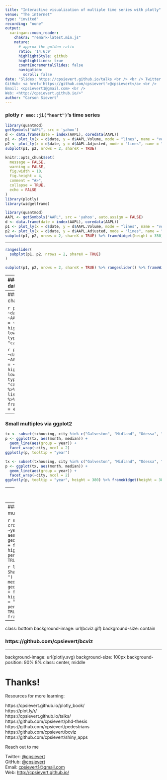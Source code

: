 ```yaml
---
title: "Interactive visualization of multiple time series with plotly"
venue: "The internet"
type: "invited"
recording: "none"
output:
  xaringan::moon_reader:
    chakra: "remark-latest.min.js"
    nature:
      # approx the golden ratio
      ratio: '14.6:9'
      highlightStyle: github
      highlightLines: true
      countIncrementalSlides: false
      navigation:
        scroll: false
date: "Slides: https://cpsievert.github.io/talks <br /> <br /> Twitter: <a href='https://twitter.com/cpsievert'>@cpsievert</a> <br />
GitHub: <a href='https://github.com/cpsievert'>@cpsievert</a> <br />
Email: <cpsievert1@gmail.com> <br />
Web: <http://cpsievert.github.io/>"
author: "Carson Sievert"
---
```





### plotly `r emo::ji("heart")`'s time series

```r
library(quantmod)
getSymbols("AAPL", src = 'yahoo')
d <- data.frame(date = index(AAPL), coredata(AAPL))
p1 <- plot_ly(x = d$date, y = d$AAPL.Volume, mode = "lines", name = "volume")
p2 <- plot_ly(x = d$date, y = d$AAPL.Adjusted, mode = "lines", name = "adjusted")
subplot(p1, p2, nrows = 2, shareX = TRUE)
```

```r
knitr::opts_chunk$set(
  message = FALSE,
  warning = FALSE,
  fig.width = 10,
  fig.height = 4,
  comment = "#>",
  collapse = TRUE,
  echo = FALSE
)
library(plotly)
library(widgetframe)
```

```r
library(quantmod)
AAPL <- getSymbols("AAPL", src = 'yahoo', auto.assign = FALSE)
d <- data.frame(date = index(AAPL), coredata(AAPL))
p1 <- plot_ly(x = d$date, y = d$AAPL.Volume, mode = "lines", name = "volume")
p2 <- plot_ly(x = d$date, y = d$AAPL.Adjusted, mode = "lines", name = "adjusted")
subplot(p1, p2, nrows = 2, shareX = TRUE) %>% frameWidget(height = 350)
```


---

```r
rangeslider(
  subplot(p1, p2, nrows = 2, shareX = TRUE)
)
```

```r
subplot(p1, p2, nrows = 2, shareX = TRUE) %>% rangeslider() %>% frameWidget(height = 500)
```

---
### Have lots of data? Use WebGL!

```r
toWebGL(
  subplot(p1, p2, nrows = 2, shareX = TRUE)
)
```

```r
# workaround for https://github.com/plotly/plotly.js/issues/1680
p1 <- plot_ly(x = d$date, y = d$AAPL.Volume, mode = "lines", name = "volume", line = list(color = "#1f77b4"))
p2 <- plot_ly(x = d$date, y = d$AAPL.Adjusted, mode = "lines", name = "adjusted", line = list(color = "#ff7f0e"))
subplot(p2, p1, nrows = 2, shareX = TRUE) %>%  toWebGL() %>%
  layout(yaxis = list(domain = c(0, 0.45)), yaxis2 = list(domain = c(0.55, 1))) %>%
  frameWidget(height = 400)
```

---
### Candlestick charts!

```r
plot_ly(
  d, x = ~date, open = ~AAPL.Open, close = ~AAPL.Close, high = ~AAPL.High, low = ~AAPL.Low, type = "candlestick"
) 
```

```r
plot_ly(
  d, x = ~date, open = ~AAPL.Open, close = ~AAPL.Close, high = ~AAPL.High, low = ~AAPL.Low, type = "candlestick"
) %>% 
  layout(xaxis = list(title = "")) %>%
  frameWidget(height = 400)
```

---
### Small multiples via ggplot2

```r
tx <- subset(txhousing, city %in% c("Galveston", "Midland", "Odessa", "South Padre Island"))
p <- ggplot(tx, aes(month, median)) + 
  geom_line(aes(group = year)) +
  facet_wrap(~city, ncol = 2)
ggplotly(p, tooltip = "year")
```

```r
tx <- subset(txhousing, city %in% c("Galveston", "Midland", "Odessa", "South Padre Island"))
p <- ggplot(tx, aes(month, median)) + 
  geom_line(aes(group = year)) +
  facet_wrap(~city, ncol = 2)
ggplotly(p, tooltip = "year", height = 380) %>% frameWidget(height = 380)
```

---
### Animate via frame aesthetic

```r
tx <- subset(txhousing, city %in% c("Galveston", "Midland", "Odessa", "South Padre Island"))
p <- ggplot(tx, aes(month, median)) + 
  geom_line(aes(group = year), alpha = 0.2) +
  geom_line(aes(frame = year), color = "red") +
  facet_wrap(~city, ncol = 2)
ggplotly(p, tooltip = "year")
```

```r
tx <- subset(txhousing, city %in% c("Galveston", "Midland", "Odessa", "South Padre Island"))
p <- ggplot(tx, aes(month, median)) + 
  geom_line(aes(group = year), alpha = 0.2) +
  geom_line(aes(frame = year), color = "red") +
  facet_wrap(~city, ncol = 2)
ggplotly(p, tooltip = "year", height = 380) %>% frameWidget(height = 380)
```

---
### Linked 'brushing' in small multiples

```r
sd <- crosstalk::SharedData$new(tx, ~year)
p <- ggplot(sd, aes(month, median)) + geom_line(aes(group = year)) + facet_wrap(~city, ncol = 2)
highlight(ggplotly(p), persistent = TRUE, dynamic = TRUE, selectize = TRUE)
```

```r
library(crosstalk)
sd <- SharedData$new(tx, ~year, " ")
p <- ggplot(sd, aes(month, median)) + 
  geom_line(aes(group = year)) +
  facet_wrap(~city, ncol = 2)
highlight(ggplotly(p, tooltip = "year", height = 380), persistent = TRUE, dynamic = TRUE, selectize = TRUE) %>% frameWidget(height = 380)
```



---
class: bottom
background-image: url(bcviz.gif)
background-size: contain

### https://github.com/cpsievert/bcviz


---
background-image: url(plotly.svg)
background-size: 100px
background-position: 90% 8%
class: center, middle

# Thanks!

Resources for more learning:

https://cpsievert.github.io/plotly_book/ <br />
https://plot.ly/r/ <br />
https://cpsievert.github.io/talks/ <br />
https://github.com/cpsievert/phd-thesis <br />
https://github.com/cpsievert/pedestrians <br />
https://github.com/cpsievert/bcviz <br />
https://github.com/cpsievert/shiny_apps <br />

Reach out to me

Twitter: [@cpsievert](https://twitter.com/cpsievert) <br />
GitHub: [@cpsievert](https://github.com/cpsievert) <br />
Email: <cpsievert1@gmail.com> <br />
Web: <http://cpsievert.github.io/>

